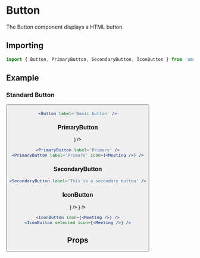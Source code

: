 

# Button
The Button component displays a HTML button.

## Importing
```javascript
import { Button, PrimaryButton, SecondaryButton, IconButton } from 'amazon-chime-sdk-component-library-react';
```

## Example
### Standard Button
<ThemeProvider theme={lightTheme}>
  <Preview>
    <Button label='Basic button' />
  </Preview>
</ThemeProvider>

```jsx
<Button label='Basic button' />
```

### PrimaryButton
<ThemeProvider theme={lightTheme}>
  <Preview>
    <PrimaryButton label='Primary' />
    <PrimaryButton label='Primary' icon={<Meeting />} />
  </Preview>
</ThemeProvider>

```jsx
<PrimaryButton label='Primary' />
<PrimaryButton label='Primary' icon={<Meeting />} />
```

### SecondaryButton
<ThemeProvider theme={lightTheme}>
  <Preview>
    <SecondaryButton label='This is a secondary button' />
  </Preview>
</ThemeProvider>

```jsx
<SecondaryButton label='This is a secondary button' />
```

### IconButton
<ThemeProvider theme={lightTheme}>
  <Preview>
    <IconButton icon={<Meeting />} />
    <IconButton selected icon={<Meeting />} />
  </Preview>
</ThemeProvider>

```jsx
<IconButton icon={<Meeting />} />
<IconButton selected icon={<Meeting />} />
```

## Props
<Props of={Button} />